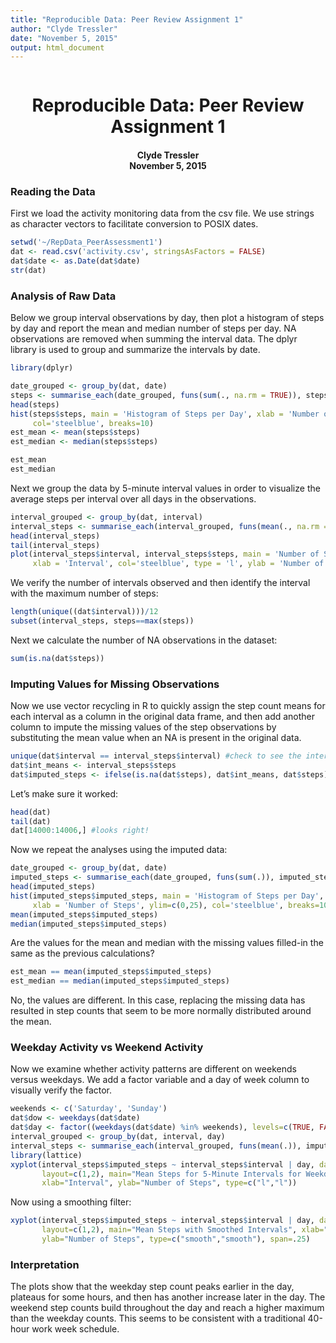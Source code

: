 ```yaml
---
title: "Reproducible Data: Peer Review Assignment 1"
author: "Clyde Tressler"
date: "November 5, 2015"
output: html_document
---
```

```r
```
<div style="text-align: center"><h1 >Reproducible Data: Peer Review Assignment 1</h1>
<h4>Clyde Tressler </br>November 5, 2015</h4>
</div>

<h3>Reading the Data</h3>
First we load the activity monitoring data from the csv file. We use strings as character vectors to facilitate conversion to POSIX dates. 

```r
setwd('~/RepData_PeerAssessment1')
dat <- read.csv('activity.csv', stringsAsFactors = FALSE)
dat$date <- as.Date(dat$date)
str(dat)
```
<h3>Analysis of Raw Data</h3>
Below we group interval observations by day, then plot a histogram of steps by day and report the mean and median number of steps per day. NA observations are removed when summing the interval data. The dplyr library is used to group and summarize the intervals by date.
```r
library(dplyr)
```

```r
date_grouped <- group_by(dat, date)
steps <- summarise_each(date_grouped, funs(sum(., na.rm = TRUE)), steps)
head(steps)
hist(steps$steps, main = 'Histogram of Steps per Day', xlab = 'Number of Steps', ylim=c(0,20),
     col='steelblue', breaks=10)
est_mean <- mean(steps$steps)
est_median <- median(steps$steps)
```

```r
est_mean
est_median
```

Next we group the data by 5-minute interval values in order to visualize the average steps per interval over all days in the observations. 

```r
interval_grouped <- group_by(dat, interval)
interval_steps <- summarise_each(interval_grouped, funs(mean(., na.rm = TRUE)), steps)
head(interval_steps)
tail(interval_steps)
plot(interval_steps$interval, interval_steps$steps, main = 'Number of Steps per 5-minute Interval',
     xlab = 'Interval', col='steelblue', type = 'l', ylab = 'Number of Steps', xlim=c(0,2500))
```

We verify the number of intervals observed and then identify the interval with the maximum number of steps:
```r
length(unique((dat$interval)))/12
subset(interval_steps, steps==max(steps))
```

Next we calculate the number of NA observations in the dataset:
```r
sum(is.na(dat$steps))
```
<h3>Imputing Values for Missing Observations</h3>
Now we use vector recycling in R to quickly assign the step count means for each interval as a column in the original data frame, and then add another column to impute the missing values of the step observations by substituting the mean value when an NA is present in the original data.

```r
unique(dat$interval == interval_steps$interval) #check to see the intervals all match
dat$int_means <- interval_steps$steps
dat$imputed_steps <- ifelse(is.na(dat$steps), dat$int_means, dat$steps)
```
Let's make sure it worked:
```r
head(dat)
tail(dat)
dat[14000:14006,] #looks right!
```

Now we repeat the analyses using the imputed data:
```r
date_grouped <- group_by(dat, date)
imputed_steps <- summarise_each(date_grouped, funs(sum(.)), imputed_steps)
head(imputed_steps)
hist(imputed_steps$imputed_steps, main = 'Histogram of Steps per Day',
     xlab = 'Number of Steps', ylim=c(0,25), col='steelblue', breaks=10)
mean(imputed_steps$imputed_steps)
median(imputed_steps$imputed_steps)
```

Are the values for the mean and median with the missing values filled-in the same as the previous calculations?
```r
est_mean == mean(imputed_steps$imputed_steps)
est_median == median(imputed_steps$imputed_steps)
```
No, the values are different. In this case, replacing the missing data has resulted in step counts that seem to be more normally distributed around the mean.

<h3>Weekday Activity vs Weekend Activity</h3>
Now we examine whether activity patterns are different on weekends versus weekdays. We add a factor variable and a day of week column to visually verify the factor.
```r
weekends <- c('Saturday', 'Sunday')
dat$dow <- weekdays(dat$date)
dat$day <- factor((weekdays(dat$date) %in% weekends), levels=c(TRUE, FALSE), labels=c('weekend', 'weekday'))
interval_grouped <- group_by(dat, interval, day)
interval_steps <- summarise_each(interval_grouped, funs(mean(.)), imputed_steps)
library(lattice)
xyplot(interval_steps$imputed_steps ~ interval_steps$interval | day, data=interval_steps,
       layout=c(1,2), main="Mean Steps for 5-Minute Intervals for Weekdays vs Weekends",
       xlab="Interval", ylab="Number of Steps", type=c("l","l"))
```

Now using a smoothing filter:
```r
xyplot(interval_steps$imputed_steps ~ interval_steps$interval | day, data=interval_steps,
       layout=c(1,2), main="Mean Steps with Smoothed Intervals", xlab="Interval",
       ylab="Number of Steps", type=c("smooth","smooth"), span=.25)
```

<h3>Interpretation</h3>
The plots show that the weekday step count peaks earlier in the day, plateaus for some hours, and then has another increase later in the day. The weekend step counts build throughout the day and reach a higher maximum than the weekday counts. This seems to be consistent with a  traditional 40-hour work week schedule.

